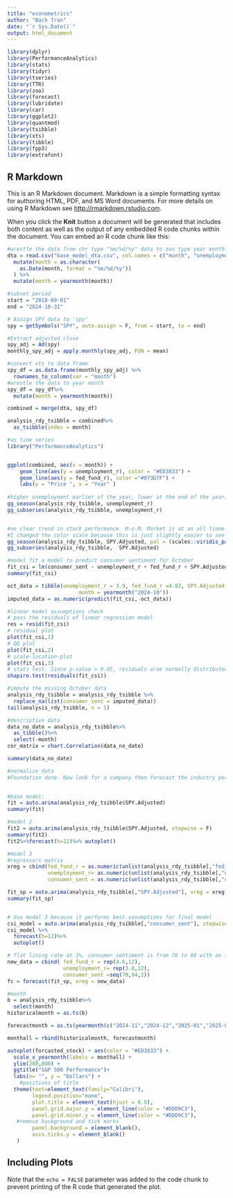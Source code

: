 ```yaml
---
title: "econometrics"
author: "Bach Tran"
date: "`r Sys.Date()`"
output: html_document
---
```


```r
library(dplyr)
library(PerformanceAnalytics)
library(stats)
library(tidyr)
library(tseries) 
library(TTR)
library(zoo)
library(forecast)
library(lubridate)
library(car) 
library(ggplot2)
library(quantmod)
library(tsibble)
library(xts)
library(tibble)
library(fpp3)
library(extrafont)

```

## R Markdown

This is an R Markdown document. Markdown is a simple formatting syntax for authoring HTML, PDF, and MS Word documents. For more details on using R Markdown see <http://rmarkdown.rstudio.com>.

When you click the **Knit** button a document will be generated that includes both content as well as the output of any embedded R code chunks within the document. You can embed an R code chunk like this:


```r
#wrestle the data from chr type "%m/%d/%y" data to zoo type year month 
dta = read.csv("base_model_dta.csv", col.names = c("month", "unemployment_r", "fed_fund_r", "consumer_sent")) %>%
  mutate(month = as.character(
    as.Date(month, format = "%m/%d/%y"))
  ) %>%
  mutate(month = yearmonth(month))
```

```r
#subset period
start = "2018-09-01"
end = "2024-10-31"

# Assign SPY data to 'spy' 
spy = getSymbols("SPY", auto.assign = F, from = start, to = end)

#Extract adjusted close
spy_adj = Ad(spy) 
monthly_spy_adj = apply.monthly(spy_adj, FUN = mean)

#convert xts to data frame
spy_df = as.data.frame(monthly_spy_adj) %>%
  rownames_to_column(var = "month")
#wrestle the data to year month
spy_df = spy_df%>%
  mutate(month = yearmonth(month))
```


```r
combined = merge(dta, spy_df)

analysis_rdy_tsibble = combined%>%
  as_tsibble(index = month)
```

```r
#as time series
library("PerformanceAnalytics")


ggplot(combined, aes(x = month)) +
    geom_line(aes(y = unemployment_r), color = "#ED3833") +
    geom_line(aes(y = fed_fund_r), color ="#073D7F") +
    labs(y = "Price ", x = "Year" )
                          
#higher unemployment earlier of the year, lower at the end of the year; unemployment in 2024 is on par with non-pandemic year 
gg_season(analysis_rdy_tsibble, unemployment_r)
gg_subseries(analysis_rdy_tsibble, unemployment_r)


#no clear trend in stock performance  M-o-M. Market is at an all tiome high and continue growing 
#I changed the color scale because this is just slightly easier to see compare to the default.
gg_season(analysis_rdy_tsibble, SPY.Adjusted, pal = (scales::viridis_pal())(9))
gg_subseries(analysis_rdy_tsibble,  SPY.Adjusted)
```
```r
#model fit a model to predict consumer sentiment for October
fit_csi = lm(consumer_sent ~ unemployment_r + fed_fund_r + SPY.Adjusted + month + fed_fund_r:SPY.Adjusted, data = analysis_rdy_tsibble)
summary(fit_csi)

oct_data = tibble(unemployment_r = 3.9, fed_fund_r =4.83, SPY.Adjusted = 577.7850, 
                       month = yearmonth("2024-10"))
imputed_data = as.numeric(predict(fit_csi, oct_data))

#linear model assumptions check
# pass the residuals of linear regression model
res = resid(fit_csi) 
# residual plot 
plot(fit_csi,1)
# QQ plot
plot(fit_csi,2)
# scale-location-plot
plot(fit_csi,3)
# stats test. Since p-value > 0.05, residuals arae normally distributed
shapiro.test(residuals(fit_csi)) 
```

```r
#impute the missing October data
analysis_rdy_tsibble = analysis_rdy_tsibble %>%
  replace_na(list(consumer_sent = imputed_data))
tail(analysis_rdy_tsibble, n = 1)
```

```r
#descriptive data
data_no_date = analysis_rdy_tsibble%>%
  as_tibble()%>%
  select(-month)
cor_matrix = chart.Correlation(data_no_date)

summary(data_no_date)

#normalize data
#Foundation done. Now look for a company then forecast the industry performance.
        
```

```r
#base model: 
fit = auto.arima(analysis_rdy_tsibble$SPY.Adjusted)
summary(fit)

#model 2
fit2 = auto.arima(analysis_rdy_tsibble$SPY.Adjusted, stepwise = F)
summary(fit2)
fit2%>%forecast(h=12)%>% autoplot()

#model 3
#regressors matrix
xreg = cbind(fed_fund_r = as.numeric(unlist(analysis_rdy_tsibble[,"fed_fund_r"])),
             unemployment_r= as.numeric(unlist(analysis_rdy_tsibble[,"unemployment_r"])),
             consumer_sent = as.numeric(unlist(analysis_rdy_tsibble[,"consumer_sent"])))

fit_sp = auto.arima(analysis_rdy_tsibble[,"SPY.Adjusted"], xreg = xreg)
summary(fit_sp)


# Use model 3 because it performs best.sasumptions for final model
csi_model = auto.arima(analysis_rdy_tsibble[,"consumer_sent"], stepwise = F) #AIC is high, large se bands, more uncertainty
csi_model %>%
  forecast(h=12)%>%
  autoplot()

# flat lining rate at 3%, consumer sentiment is from 70 to 80 with an increase of 1 monthly
new_data = cbind( fed_fund_r = rep(4.6,12), 
                  unemployment_r= rep(3.8,12),
                  consumer_sent =seq(70,94,2))
fc = forecast(fit_sp, xreg = new_data)
```

```r
#month
b = analysis_rdy_tsibble%>%
  select(month)
historicalmonth = as.ts(b)

forecastmonth = as.ts(yearmonth(c("2024-11","2024-12","2025-01","2025-02","2025-03","2025-04","2025-05","2025-06","2025-07","2025-08","2025-09","2025-10")))

monthall = rbind(historicalmonth, forecastmonth)

autoplot(forcasted_stock) + aes(color = "#ED3833") +
  scale_x_yearmonth(labels = monthall) +
  ylim(200,800) +
  ggtitle("S&P 500 Performance")+
  labs(x= "", y = "Dollars") +
    #positions of title
  theme(text=element_text(family="Calibri"),
        legend.position="none",
        plot.title = element_text(hjust = 0.5),
        panel.grid.major.y = element_line(color = "#DDD9C3"),
        panel.grid.minor.y = element_line(color = "#DDD9C3"),
   #remove background and tick marks
        panel.background = element_blank(),
        axis.ticks.y = element_blank() 
   )                                           
```



## Including Plots


Note that the `echo = FALSE` parameter was added to the code chunk to prevent printing of the R code that generated the plot.
